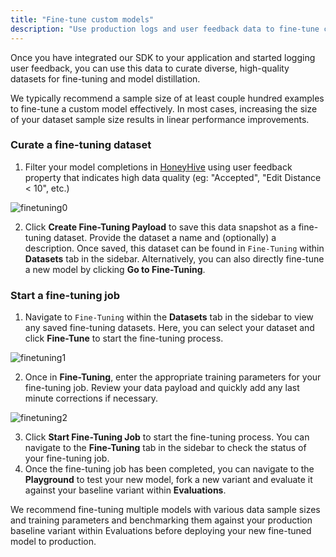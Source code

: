 ```yaml
---
title: "Fine-tune custom models"
description: "Use production logs and user feedback data to fine-tune custom models."
---
```


Once you have integrated our SDK to your application and started logging user feedback, you can use this data to curate diverse, high-quality datasets for fine-tuning and model distillation.

<Note>We typically recommend a sample size of at least couple hundred examples to fine-tune a custom model effectively. In most cases, increasing the size of your dataset sample size results in linear performance improvements.</Note>

### Curate a fine-tuning dataset

1. Filter your model completions in [HoneyHive](https://app.honeyhive.ai/datasets/generations) using user feedback property that indicates high data quality (eg: "Accepted", "Edit Distance < 10", etc.)

![finetuning0](/images/finetuning0.png)

2. Click **Create Fine-Tuning Payload** to save this data snapshot as a fine-tuning dataset. Provide the dataset a name and (optionally) a description. Once saved, this dataset can be found in `Fine-Tuning` within **Datasets** tab in the sidebar. Alternatively, you can also directly fine-tune a new model by clicking **Go to Fine-Tuning**.

### Start a fine-tuning job

1. Navigate to `Fine-Tuning` within the **Datasets** tab in the sidebar to view any saved fine-tuning datasets. Here, you can select your dataset and click **Fine-Tune** to start the fine-tuning process.

![finetuning1](/images/finetuning1.png)

2. Once in **Fine-Tuning**, enter the appropriate training parameters for your fine-tuning job. Review your data payload and quickly add any last minute corrections if necessary.

![finetuning2](/images/finetuning2.png)

3. Click **Start Fine-Tuning Job** to start the fine-tuning process. You can navigate to the **Fine-Tuning** tab in the sidebar to check the status of your fine-tuning job.
4. Once the fine-tuning job has been completed, you can navigate to the **Playground** to test your new model, fork a new variant and evaluate it against your baseline variant within **Evaluations**.

<Tip>We recommend fine-tuning multiple models with various data sample sizes and training parameters and benchmarking them against your production baseline variant within Evaluations before deploying your new fine-tuned model to production.</Tip>
